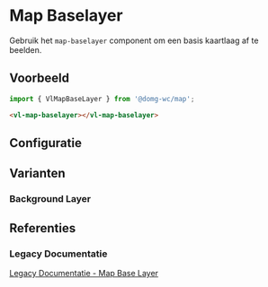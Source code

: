 
# Map Baselayer

Gebruik het `map-baselayer` component om een basis kaartlaag af te beelden.


## Voorbeeld

```js
import { VlMapBaseLayer } from '@domg-wc/map';
```

```html
<vl-map-baselayer></vl-map-baselayer>
```

<Canvas of={VlMapBaselayerStories.MapBaselayerDefault} />


## Configuratie

<ArgTypes of={VlMapBaselayerStories.MapBaselayerDefault} />


## Varianten

### Background Layer

<Canvas of={VlMapBaselayerStories.MapBaselayerBackgroundLayer} />


## Referenties

### Legacy Documentatie

[Legacy Documentatie - Map Base Layer](https://webcomponenten.omgeving.vlaanderen.be/doc/VlMapBaseLayer.html)
